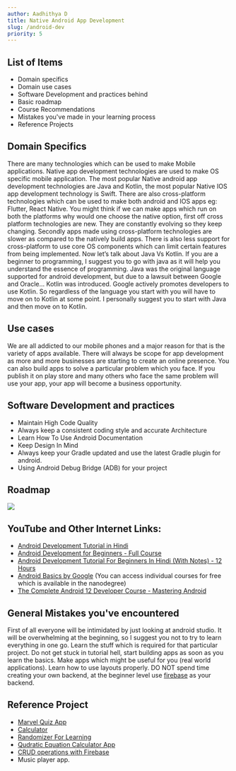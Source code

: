 ```yaml
---
author: Aadhithya D
title: Native Android App Development
slug: /android-dev
priority: 5
---
```


## List of Items

- Domain specifics
- Domain use cases
- Software Development and practices behind
- Basic roadmap
- Course Recommendations
- Mistakes you've made in your learning process
- Reference Projects

## Domain Specifics

There are many technologies which can be used to make Mobile applications. Native app development technologies are used to make OS specific mobile application. The most popular Native android app development technologies are Java and Kotlin, the most popular Native IOS app development technology is Swift. There are also cross-platform technologies which can be used to make both android and IOS apps eg: Flutter, React Native. You might think if we can make apps which run on both the platforms why would one choose the native option, first off cross platform technologies are new. They are constantly evolving so they keep changing. Secondly apps made using cross-platform technologies are slower as compared to the natively build apps. There is also less support for cross-platform to use core OS components which can limit certain features from being implemented. Now let’s talk about Java Vs Kotlin. If you are a beginner to programming, I suggest you to go with java as it will help you understand the essence of programming. Java was the original language supported for android development, but due to a lawsuit between Google and Oracle… Kotlin was introduced. Google actively promotes developers to use Kotlin. So regardless of the language you start with you will have to move on to Kotlin at some point. I personally suggest you to start with Java and then move on to Kotlin.

## Use cases

We are all addicted to our mobile phones and a major reason for that is the variety of apps available. There will always be scope for app development as more and more businesses are starting to create an online presence. You can also build apps to solve a particular problem which you face. If you publish it on play store and many others who face the same problem will use your app, your app will become a business opportunity.

## Software Development and practices

- Maintain High Code Quality
- Always keep a consistent coding style and accurate Architecture
- Learn How To Use Android Documentation
- Keep Design In Mind
- Always keep your Gradle updated and use the latest Gradle plugin for android.
- Using Android Debug Bridge (ADB) for your project

## Roadmap

<img src = "https://roadmap.sh/roadmaps/android/roadmap.png"/>

## YouTube and Other Internet Links:

- [Android Development Tutorial in Hindi](https://youtu.be/qK0QNA0sMGc)
- [Android Development for Beginners - Full Course](https://youtu.be/fis26HvvDII)
- [Android Development Tutorial For Beginners In Hindi (With Notes) - 12 Hours](https://youtu.be/mXjZQX3UzOs)
- [Android Basics by Google](https://www.udacity.com/course/android-basics-nanodegree-by-google--nd803) (You can access individual courses for free which is available in the nanodegree)
- [The Complete Android 12 Developer Course - Mastering Android](https://www.udemy.com/course/the-complete-android-10-developer-course-mastering-android)

## General Mistakes you've encountered

First of all everyone will be intimidated by just looking at android studio. It will be overwhelming at the beginning, so I suggest you not to try to learn everything in one go. Learn the stuff which is required for that particular project. Do not get stuck in tutorial hell, start building apps as soon as you learn the basics. Make apps which might be useful for you (real world applications). Learn how to use layouts properly. DO NOT spend time creating your own backend, at the beginner level use [firebase](https://console.firebase.google.com/u/0/) as your backend.

## Reference Project

- [Marvel Quiz App](https://github.com/Aadhithya-D/Marvel-Quiz-App)
- [Calculator](https://github.com/Aadhithya-D/Calculator)
- [Randomizer For Learning](https://github.com/Aadhithya-D/Randomizer-For-Learning)
- [Qudratic Equation Calculator App](https://github.com/Aadhithya-D/Qudratic-Equation-Calculator-App)
- [CRUD operations with Firebase](https://github.com/Aadhithya-D/Increment-Decrement-With-Firebase)
- Music player app.
